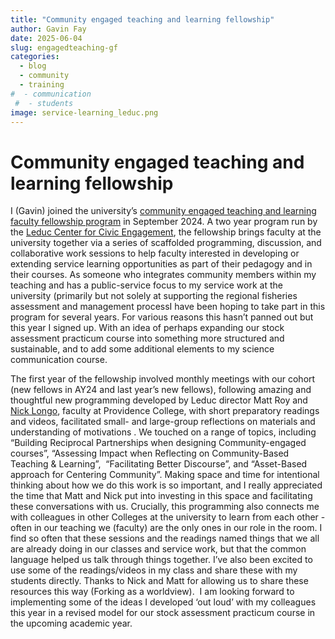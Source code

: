 ```yaml
---
title: "Community engaged teaching and learning fellowship"
author: Gavin Fay
date: 2025-06-04
slug: engagedteaching-gf
categories:
  - blog 
  - community
  - training
#  - communication
 #  - students
image: service-learning_leduc.png
---
```


# Community engaged teaching and learning fellowship

I (Gavin) joined the university’s [community engaged teaching and learning faculty fellowship program](https://www.umassd.edu/leduc/about/resources/faculty/) in September 2024. A two year program run by the [Leduc Center for Civic Engagement](https://www.umassd.edu/leduc/), the fellowship brings faculty at the university together via a series of scaffolded programming, discussion, and collaborative work sessions to help faculty interested in developing or extending service learning opportunities as part of their pedagogy and in their courses. As someone who integrates community members within my teaching and has a public-service focus to my service work at the university (primarily but not solely at supporting the regional fisheries assessment and management processI have been hoping to take part in this program for several years. For various reasons this hasn’t panned out but this year I signed up. With an idea of perhaps expanding our stock assessment practicum course into something more structured and sustainable, and to add some additional elements to my science communication course.

The first year of the fellowship involved monthly meetings with our cohort (new fellows in AY24 and last year’s new fellows), following amazing and thoughtful new programming developed by Leduc director Matt Roy and [Nick Longo](https://faculty.providence.edu/en/persons/nicholas-v-longo), faculty at Providence College, with short preparatory readings and videos, facilitated small- and large-group reflections on materials and understanding of motivations . We touched on a range of topics, including “Building Reciprocal Partnerships when designing Community-engaged courses”, “Assessing Impact when Reflecting on Community-Based Teaching & Learning”,  “Facilitating Better Discourse”, and “Asset-Based approach for Centering Community”. Making space and time for intentional thinking about how we do this work is so important, and I really appreciated the time that Matt and Nick put into investing in this space and facilitating these conversations with us. Crucially, this programming also connects me with colleagues in other Colleges at the university to learn from each other - often in our teaching we (faculty) are the only ones in our role in the room. I find so often that these sessions and the readings named things that we all are already doing in our classes and service work, but that the common language helped us talk through things together. I’ve also been excited to use some of the readings/videos in my class and share these with my students directly. Thanks to Nick and Matt for allowing us to share these resources this way (Forking as a worldview).  I am looking forward to implementing some of the ideas I developed ‘out loud’ with my colleagues this year in a revised model for our stock assessment practicum course in the upcoming academic year.
